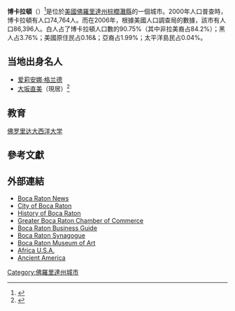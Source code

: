 {{Infobox city|chinese_name=博卡拉頓|official_name = Boca Raton
|nickname = 
|motto = A City for All Seasons
|image_skyline = BocaRatonHarborOct06.jpg
|image_seal = 
|image_map = Map of Florida highlighting Boca Raton.svg
|map_caption = 
|subdivision_type  = [[國家|國家]]
|subdivision_type1 = 
|subdivision_type2 = 
|subdivision_name  = [[美國|美國]]
|subdivision_name1 = [[佛羅里達州|佛羅里達州]]
|subdivision_name2 = [[棕櫚灘縣|棕櫚灘縣]]
|leader_title = Commission-manager
|leader_name = 	Susan Whelchel |
|area_magnitude = 
|area_total_km2 = 75.4
|area_total_sq_mi = 
|area_land_km2 = 70.4
|area_land_sq_mi = 
|area_water_km2 = 5
|area_water_sq_mi = 
|population_as_of = 2006
|population_total = 86396
|population_metro = 
|population_density_km2 = 1061.7
|population_density_sq_mi = 
|timezone = [[EST|EST]]
|utc_offset = -5
|timezone_DST = [[EDT|EDT]]
|utc_offset_DST = -4
|latd = 26
|latm = 22
|lats = 7
|latNS = N
|longd = 80
|longm = 6
|longs = 0
|longEW = W
|elevation_m =4
|elevation_ft = 13
|website = [http://www.ci.boca-raton.fl.us/]
|footnotes =
|}}
'''博卡拉頓'''（{{lang-en|Boca Raton}}）<ref>{{Cite web|url=https://terms.naer.edu.tw/detail/2971064/|title=Boca Raton - 波卡拉頓|website=國家教育研究院雙語詞彙、學術名詞暨辭書資訊網}}</ref>是位於[[美國|美國]][[佛羅里達州|佛羅里達州]][[棕櫚灘縣|棕櫚灘縣]]的一個城市。2000年人口普查時，博卡拉頓有人口74,764人。而在2006年，根據美國人口調查局的數據，該市有人口86,396人。白人占了博卡拉頓人口數的90.75%（其中非拉美裔占84.2%）；黑人占3.76%；美國原住民占0.16&；亞裔占1.99%；太平洋島民占0.04%。
==当地出身名人==
*[[爱莉安娜·格兰德|爱莉安娜·格兰德]]
*[[大坂直美|大坂直美]]（現居）<ref>{{cite news |title=大坂なおみ プレイも私生活も謙虚 意外と質素なフロリダの自宅 |url=https://friday.kodansha.co.jp/article/17058 |accessdate=2019-08-24 |work=[[星期五_(雜誌)|FRIDAY DIGITAL]] |publisher=講談社 |date=2018-09-21 |archive-date=2019-08-24 |archive-url=https://web.archive.org/web/20190824105324/https://friday.kodansha.co.jp/article/17058 |dead-url=no }}</ref>

==教育==
[[佛罗里达大西洋大学|佛罗里达大西洋大学]]

==參考文獻==
{{reflist}}

== 外部連結 ==
{{commonscat|Boca Raton, Florida}}
*[http://www.bocanews.com/ Boca Raton News]{{Wayback|url=http://www.bocanews.com/ |date=20081008171723 }}
*[https://web.archive.org/web/20081211143756/http://www.ci.boca-raton.fl.us/ City of Boca Raton]
*[https://web.archive.org/web/20070220002458/http://www.ci.boca-raton.fl.us/econ/history.cfm History of Boca Raton]
*[http://www.bocaratonchamber.com/ Greater Boca Raton Chamber of Commerce]{{Wayback|url=http://www.bocaratonchamber.com/ |date=20081009043120 }}
*[https://web.archive.org/web/20080111065052/http://www.bocaraton.com/ Boca Raton Business Guide]
*[http://www.brsweb.org/ Boca Raton Synagogue]{{Wayback|url=http://www.brsweb.org/ |date=20081016010220 }}
*[http://www.bocamuseum.org/ Boca Raton Museum of Art]{{Wayback|url=http://www.bocamuseum.org/ |date=20081011202953 }}
*[http://www.africa-usa.com/ Africa U.S.A.]{{Wayback|url=http://www.africa-usa.com/ |date=20081005043232 }}
*[http://www.lostparks.com/ancientamerica.html Ancient America]{{Wayback|url=http://www.lostparks.com/ancientamerica.html |date=20080917212622 }}

{{Florida}}

{{DEFAULTSORT:Boca Raton}}

[[Category:佛羅里達州城市|Category:佛羅里達州城市]]